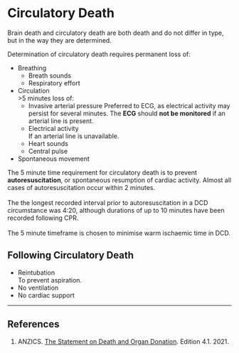 # Circulatory Death

:::info
Brain death and circulatory death are both death and do not differ in type, but in the way they are determined.
:::

Determination of circulatory death requires permanent loss of:

* Breathing
	* Breath sounds
	* Respiratory effort
* Circulation\
>5 minutes loss of:
	* Invasive arterial pressure 
	Preferred to ECG, as electrical activity may persist for several minutes. The **ECG** should **not be monitored** if an arterial line is present.
	* Electrical activity\
	If an arterial line is unavailable.
	* Heart sounds
	* Central pulse
* Spontaneous movement

:::column-margin
The 5 minute time requirement for circulatory death is to prevent **autoresuscitation**, or spontaneous resumption of cardiac activity. Almost all cases of autoresuscitation occur within 2 minutes.\
\
The the longest recorded interval prior to autoresuscitation in a DCD circumstance was 4:20, although durations of up to 10 minutes have been recorded following CPR.\
\
The 5 minute timeframe is chosen to minimise warm ischaemic time in DCD.
:::

## Following Circulatory Death

* Reintubation\
To prevent aspiration.
* No ventilation
* No cardiac support



---

## References

1. ANZICS. [The Statement on Death and Organ Donation](https://www.anzics.com.au/wp-content/uploads/2022/04/ANZICS-Statement-on-Death-and-Organ-Donation.pdf). Edition 4.1. 2021.